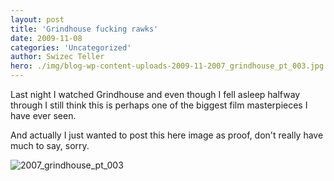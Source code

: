 ```yaml
---
layout: post
title: 'Grindhouse fucking rawks'
date: 2009-11-08
categories: 'Uncategorized'
author: Swizec Teller
hero: ./img/blog-wp-content-uploads-2009-11-2007_grindhouse_pt_003.jpg
---
```

Last night I watched Grindhouse and even though I fell asleep halfway through I still think this is perhaps one of the biggest film masterpieces I have ever seen.



And actually I just wanted to post this here image as proof, don't really have much to say, sorry.



![2007_grindhouse_pt_003](./img/blog-wp-content-uploads-2009-11-2007_grindhouse_pt_003.jpg "2007_grindhouse_pt_003")